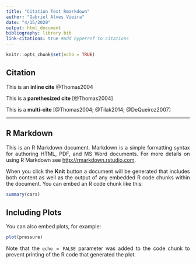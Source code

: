 ```yaml
---
title: "Citation Test Rmarkdown"
author: "Gabriel Alves Vieira"
date: "4/15/2020"
output: html_document
bibliography: library.bib
link-citations: true #Add hyperref to citations
---
```


<!-- Adding CSS to justify text --> 
<style>
body {
text-align: justify}
</style>


```r
knitr::opts_chunk$set(echo = TRUE)
```


## Citation

This is an **inline cite** @Thomas2004

This is a **parethesized cite** [@Thomas2004]

This is a **multi-cite** [@Thomas2004; @Tilak2014; @DeQueiroz2007]

***

## R Markdown

This is an R Markdown document. Markdown is a simple formatting syntax for authoring HTML, PDF, and MS Word documents. For more details on using R Markdown see <http://rmarkdown.rstudio.com>.

When you click the **Knit** button a document will be generated that includes both content as well as the output of any embedded R code chunks within the document. You can embed an R code chunk like this:

```r
summary(cars)
```

## Including Plots

You can also embed plots, for example:

```r
plot(pressure)
```

Note that the `echo = FALSE` parameter was added to the code chunk to prevent printing of the R code that generated the plot.